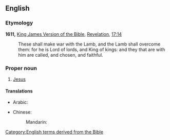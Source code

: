 ==English==

===Etymology===
'''1611,''' [[w:King James Version of the Bible|King James Version of the Bible]], [[w:Book of Revelation|Revelation]], [[s:Bible (King James)/Revelation#Chapter 17|17:14]]
: These shall make war with the Lamb, and the Lamb shall overcome them: for he is Lord of lords, and King of kings: and they that are with him are called, and chosen, and faithful.

===Proper noun===
{{en-proper noun|head=The [[Lord]] [[of]] [[lord|Lord]]s}}

# {{lb|en|Christianity}} [[Jesus]]

====Translations====
{{trans-top}}
* Arabic: {{t|ar|رَبُّ الْأَرْبَابِ|m}}
{{trans-mid}}
* Chinese:
*: Mandarin: {{t|cmn|萬主之主}}
{{trans-bottom}}
[[Category:English terms derived from the Bible]]